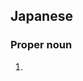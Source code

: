 ==Japanese==
{{ja-kanjitab|じょう|こう|yomi=o}}

===Proper noun===
{{ja-pos|じょうこう|proper|hhira=じやうかふ}}

# {{surname|lang=ja|sort=しようこう}}